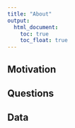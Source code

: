 ```yaml
---
title: "About"
output: 
  html_document:
    toc: true
    toc_float: true
---
```


## Motivation

## Questions

## Data



